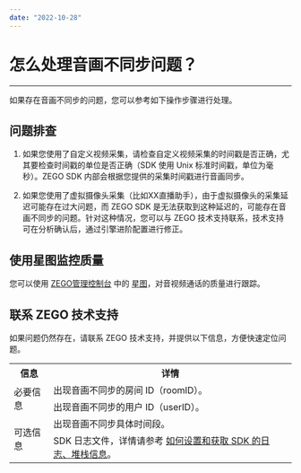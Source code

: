```yaml
---
date: "2022-10-28"
---
```

# 怎么处理音画不同步问题？

---

如果存在音画不同步的问题，您可以参考如下操作步骤进行处理。


## 问题排查

1. 如果您使用了自定义视频采集，请检查自定义视频采集的时间戳是否正确，尤其要检查时间戳的单位是否正确（SDK 使用 Unix 标准时间戳，单位为毫秒）。ZEGO SDK 内部会根据您提供的采集时间戳进行音画同步。

2. 如果您使用了虚拟摄像头采集（比如XX直播助手），由于虚拟摄像头的采集延迟可能存在过大问题，而 ZEGO SDK 是无法获取到这种延迟的，可能存在音画不同步的问题。针对这种情况，您可以与 ZEGO 技术支持联系，技术支持可在分析确认后，通过引擎进阶配置进行修正。


## 使用星图监控质量

您可以使用 [ZEGO管理控制台](https://console.zego.im/) 中的 [星图](https://console.zego.im)，对音视频通话的质量进行跟踪。

## 联系 ZEGO 技术支持

如果问题仍然存在，请联系 ZEGO 技术支持，并提供以下信息，方便快速定位问题。


<table>
  
  <tbody><tr>
    <th>信息</th>
    <th>详情</th>
  </tr>
  <tr>
    <td rowspan="2">必要信息</td>
    <td>出现音画不同步的房间 ID（roomID）。</td>
  </tr>
  <tr>
    <td>出现音画不同步的用户 ID（userID）。</td>
  </tr>
  <tr>
    <td rowspan="2">可选信息</td>
    <td>出现音画不同步具体时间段。</td>
  </tr>
  <tr>
    <td>SDK 日志文件，详情请参考 <a target="_blank" href="https://doc-zh.zego.im/faq/express_sdkLog">如何设置和获取 SDK 的日志、堆栈信息</a>。</td>
  </tr>
</tbody></table>
